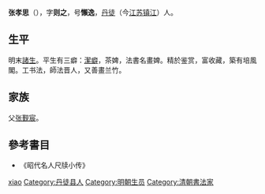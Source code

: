 '''张孝思'''（{{bd|？||？|catIdx=Z张}}），字'''则之'''，号'''懶逸'''，[[丹徒县|丹徒]]（今[[江苏|江苏]][[镇江|镇江]]）人。

== 生平 ==
明末[[諸生|諸生]]。平生有三癖：[[潔癖|潔癖]]，茶婢，法書名畫婢。精於鉴赏，富收藏，築有培風閣。工书法，師法晋人，又善畫兰竹。

== 家族 ==
父[[张觐宸|张觐宸]]。

==參考書目==
*《昭代名人尺牍小传》

{{Authority control}}

{{DEFAULTSORT:Zhang xiaosi}}
[[Category:张姓|xiao]]
[[Category:丹徒县人|Category:丹徒县人]]
[[Category:明朝生员|Category:明朝生员]]
[[Category:清朝書法家|Category:清朝書法家]]


{{清朝人物小作品}}